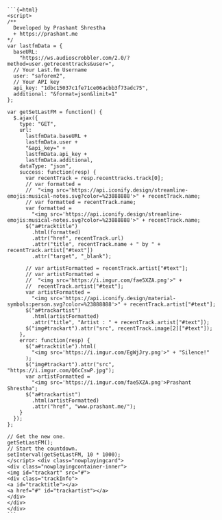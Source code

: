     ```{=html}
    <script>
    /**
      Developed by Prashant Shrestha
      + https://prashant.me
    */
    var lastfmData = {
      baseURL:
        "https://ws.audioscrobbler.com/2.0/?method=user.getrecenttracks&user=",
      // Your Last.fm Username
      user: "saforem2",
      // Your API key
      api_key: "1dbc15037c1fe71ce06acbb3f73adc75",
      additional: "&format=json&limit=1"
    };

    var getSetLastFM = function() {
      $.ajax({
        type: "GET",
        url:
          lastfmData.baseURL +
          lastfmData.user +
          "&api_key=" +
          lastfmData.api_key +
          lastfmData.additional,
        dataType: "json",
        success: function(resp) {
          var recentTrack = resp.recenttracks.track[0];
          // var formatted =
          //  "<img src='https://api.iconify.design/streamline-emojis:musical-notes.svg?color=%23888888'>" + recentTrack.name;
          // var formatted = recentTrack.name;
          var formatted =
            "<img src='https://api.iconify.design/streamline-emojis:musical-notes.svg?color=%23888888'>" + recentTrack.name;
          $("a#tracktitle")
            .html(formatted)
            .attr("href", recentTrack.url)
            .attr("title", recentTrack.name + " by " + recentTrack.artist["#text"])
            .attr("target", "_blank");

          // var artistFormatted = recentTrack.artist["#text"];
          // var artistFormatted =
          //  "<img src='https://i.imgur.com/fae5XZA.png'>" +
          //  recentTrack.artist["#text"];
          var artistFormatted =
            "<img src='https://api.iconify.design/material-symbols:person.svg?color=%23888888'>" + recentTrack.artist["#text"];
          $("a#trackartist")
            .html(artistFormatted)
            .attr("title", "Artist : " + recentTrack.artist["#text"]);
          $("img#trackart").attr("src", recentTrack.image[2]["#text"]);
        },
        error: function(resp) {
          $("a#tracktitle").html(
            "<img src='https://i.imgur.com/EgWjJry.png'>" + "Silence!"
          );
          $("img#trackart").attr("src", "https://i.imgur.com/Q6cCswP.jpg");
          var artistFormatted =
            "<img src='https://i.imgur.com/fae5XZA.png'>Prashant Shrestha";
          $("a#trackartist")
            .html(artistFormatted)
            .attr("href", "www.prashant.me/");
        }
      });
    };

    // Get the new one.
    getSetLastFM();
    // Start the countdown.
    setInterval(getSetLastFM, 10 * 1000);
    </script> <div class="nowplayingcard">
    <div class="nowplayingcontainer-inner">
    <img id="trackart" src="#">
    <div class="trackInfo">
    <a id="tracktitle"></a>
    <a href="#" id="trackartist"></a>
    </div>
    </div>
    </div>
    ```

